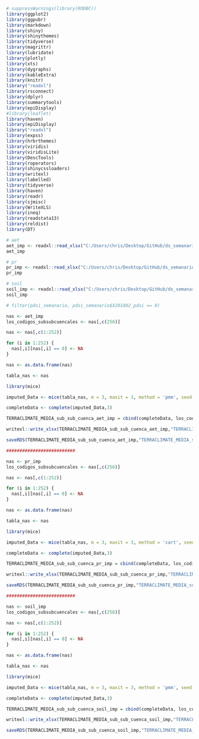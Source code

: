 

```r
# suppressWarnings(library(RODBC))
library(ggplot2)
library(ggpubr)
library(markdown)
library(shiny)
library(shinythemes)
library(tidyverse)
library(magrittr)
library(lubridate)
library(plotly)
library(xts)
library(dygraphs)
library(kableExtra)
library(knitr)
library("readxl")
library(rsconnect)
library(dplyr)
library(summarytools)
library(epiDisplay)
#library(leaflet)
library(haven)
library(epiDisplay)
library("readxl")
library(expss)
library(hrbrthemes)
library(viridis)
library(viridisLite)
library(DescTools)
library(roperators)
library(shinycssloaders)
library(writexl)
library(labelled)
library(tidyverse)
library(haven)
library(readr)
library(sjmisc)
library(WriteXLS)
library(ineq)
library(readstata13)
library(reldist)
library(DT)
```

```r
# aet
aet_imp <- readxl::read_xlsx("C:/Users/chris/Desktop/GitHub/ds_semanario/xlsx_variables_areas_protegidas_a_imputar/aet_semanario_en_construccion.xlsx")
aet_imp
```

```r
# pr
pr_imp <- readxl::read_xlsx("C:/Users/chris/Desktop/GitHub/ds_semanario/xlsx_variables_areas_protegidas_a_imputar/pr_semanario_en_construccion.xlsx")
pr_imp 
```

```r
# soil
soil_imp <- readxl::read_xlsx("C:/Users/chris/Desktop/GitHub/ds_semanario/xlsx_variables_areas_protegidas_a_imputar/soil_semanario_en_construccion.xlsx")
soil_imp
```





```r
# filter(pdsi_semanario, pdsi_semanario$X201802_pdsi == 0)
```





```r
nas <- aet_imp
los_codigos_subsubcuencales <- nas[,c(256)]

nas <- nas[,c(1:252)]

for (i in 1:252) {
  nas[,i][nas[,i] == 0] <- NA
}

nas <- as.data.frame(nas)

tabla_nas <- nas

library(mice)

imputed_Data <- mice(tabla_nas, m = 3, maxit = 3, method = 'pmm', seed = 500)

completeData <- complete(imputed_Data,3)

TERRACLIMATE_MEDIA_sub_sub_cuenca_aet_imp = cbind(completeData, los_codigos_subsubcuencales)

writexl::write_xlsx(TERRACLIMATE_MEDIA_sub_sub_cuenca_aet_imp,"TERRACLIMATE_MEDIA_sub_sub_cuenca_aet_imp.xlsx")
```


```r
saveRDS(TERRACLIMATE_MEDIA_sub_sub_cuenca_aet_imp,"TERRACLIMATE_MEDIA_sub_sub_cuenca_aet_imp.rds")
```


```r
##########################

nas <- pr_imp
los_codigos_subsubcuencales <- nas[,c(256)]

nas <- nas[,c(1:252)]

for (i in 1:252) {
  nas[,i][nas[,i] == 0] <- NA
}

nas <- as.data.frame(nas)

tabla_nas <- nas

library(mice)

imputed_Data <- mice(tabla_nas, m = 3, maxit = 3, method = 'cart', seed = 500)

completeData <- complete(imputed_Data,3)

TERRACLIMATE_MEDIA_sub_sub_cuenca_pr_imp = cbind(completeData, los_codigos_subsubcuencales)

writexl::write_xlsx(TERRACLIMATE_MEDIA_sub_sub_cuenca_pr_imp,"TERRACLIMATE_MEDIA_sub_sub_cuenca_pr_imp.xlsx")

saveRDS(TERRACLIMATE_MEDIA_sub_sub_cuenca_pr_imp,"TERRACLIMATE_MEDIA_sub_sub_cuenca_pr_imp.rds")
```


```r
##########################

nas <- soil_imp
los_codigos_subsubcuencales <- nas[,c(256)]

nas <- nas[,c(1:252)]

for (i in 1:252) {
  nas[,i][nas[,i] == 0] <- NA
}

nas <- as.data.frame(nas)

tabla_nas <- nas

library(mice)

imputed_Data <- mice(tabla_nas, m = 3, maxit = 3, method = 'pmm', seed = 500)

completeData <- complete(imputed_Data,3)

TERRACLIMATE_MEDIA_sub_sub_cuenca_soil_imp = cbind(completeData, los_codigos_subsubcuencales)

writexl::write_xlsx(TERRACLIMATE_MEDIA_sub_sub_cuenca_soil_imp,"TERRACLIMATE_MEDIA_sub_sub_cuenca_soil_imp.xlsx")

saveRDS(TERRACLIMATE_MEDIA_sub_sub_cuenca_soil_imp,"TERRACLIMATE_MEDIA_sub_sub_cuenca_soil_imp.rds")



```












